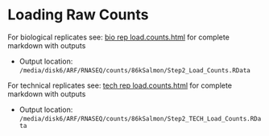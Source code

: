 # Loading Raw Counts

For biological replicates see: [bio rep load.counts.html](http://htmlpreview.github.com/?https://github.com/arfesta/Breeding-Value-Prediction/blob/master/disk6directory/analyses/step2.loadcounts/load.counts.html) for complete markdown with outputs

  * Output location: `/media/disk6/ARF/RNASEQ/counts/86kSalmon/Step2_Load_Counts.RData`

For technical replicates see: [tech rep load.counts.html](http://htmlpreview.github.com/?https://github.com/arfesta/Breeding-Value-Prediction/blob/master/disk6directory/analyses/step2.loadcounts/load.counts_techreps.html) for complete markdown with outputs

  * Output location: `/media/disk6/ARF/RNASEQ/counts/86kSalmon/Step2_TECH_Load_Counts.RData`
  